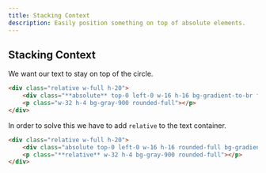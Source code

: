 ```yaml
---
title: Stacking Context
description: Easily position something on top of absolute elements.
---
```


## Stacking Context

We want our text to stay on top of the circle.

<div class="relative w-full h-20">
    <div class="absolute top-0 left-0 w-16 h-16 rounded-full bg-gradient-to-br from-indigo-200 to-purple-300 bg-opacity-90"></div>
    <p class="w-32 h-4 bg-gray-900 rounded-full"></p>
</div>

```html
<div class="relative w-full h-20">
    <div class="**absolute** top-0 left-0 w-16 h-16 bg-gradient-to-br from-indigo-200 to-purple-300 rounded-full bg-opacity-90"></div>
    <p class="w-32 h-4 bg-gray-900 rounded-full"></p>
</div>
```

In order to solve this we have to add `relative` to the text container.

<div class="relative w-full h-20">
    <div class="absolute top-0 left-0 w-16 h-16 rounded-full bg-gradient-to-br from-indigo-200 to-purple-300 bg-opacity-90"></div>
    <p class="relative w-32 h-4 bg-gray-900 rounded-full"></p>
</div>

```html
<div class="relative w-full h-20">
    <div class="absolute top-0 left-0 w-16 h-16 rounded-full bg-gradient-to-br from-indigo-200 to-purple-300 bg-opacity-90"></div>
    <p class="**relative** w-32 h-4 bg-gray-900 rounded-full"></p>
</div>
```